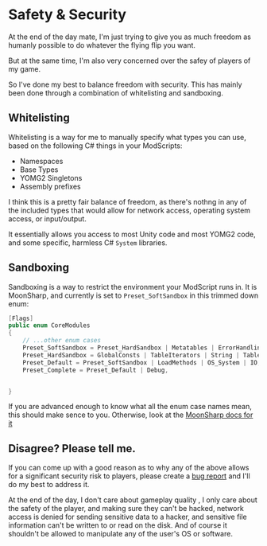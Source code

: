 
# Safety & Security

At the end of the day mate, I'm just trying to give you as much freedom as humanly possible to do whatever the flying flip you want.

But at the same time, I'm also very concerned over the safey of players of my game.

So I've done my best to balance freedom with security. This has mainly been done through a combination of whitelisting and sandboxing.

## Whitelisting

Whitelisting is a way for me to manually specify what types you can use, based on the following C# things in your ModScripts:

- Namespaces
- Base Types
- YOMG2 Singletons
- Assembly prefixes

<Whitelist />

I think this is a pretty fair balance of freedom, as there's nothng in any of the included types that would allow for network access, operating system access, or input/output.

It essentially allows you access to most Unity code and most YOMG2 code, and some specific, harmless C# `System` libraries.

## Sandboxing

Sandboxing is a way to restrict the environment your ModScript runs in. It is MoonSharp, and currently is set to `Preset_SoftSandbox` in this trimmed down enum:

```csharp {5}
[Flags]
public enum CoreModules
{
    // ...other enum cases
    Preset_SoftSandbox = Preset_HardSandbox | Metatables | ErrorHandling | Coroutine | OS_Time | Dynamic,
    Preset_HardSandbox = GlobalConsts | TableIterators | String | Table | Basic | Math | Bit32,
    Preset_Default = Preset_SoftSandbox | LoadMethods | OS_System | IO,
    Preset_Complete = Preset_Default | Debug,


}
```

If you are advanced enough to know what all the enum case names mean, this should make sence to you. Otherwise, look at the [MoonSharp docs for it](https://www.moonsharp.org/sandbox.html)

## Disagree? Please tell me.

If you can come up with a good reason as to why any of the above allows for a significant security risk to players, please create a <a target="_blank" href={featureRequestUrl}>bug report</a> and I'll do my best to address it.

At the end of the day, I don't care about gameplay quality , I only care about the safety of the player, and making sure they can't be hacked, network access is denied for sending sensitive data to a hacker, and sensitive file information can't be written to or read on the disk. And of course it shouldn't be allowed to manipulate any of the user's OS or software.
